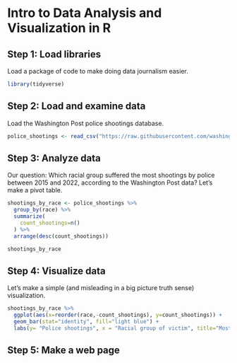 # Intro to Data Analysis and Visualization in R {#r-sm-load-analyze-visualize}

## Step 1: Load libraries

Load a package of code to make doing data journalism easier. 

```r
library(tidyverse)
```

## Step 2: Load and examine data

Load the Washington Post police shootings database.

```r

police_shootings <- read_csv("https://raw.githubusercontent.com/washingtonpost/data-police-shootings/master/fatal-police-shootings-data.csv")

```

## Step 3: Analyze data

Our question: Which racial group suffered the most shootings by police between 2015 and 2022, according to the Washington Post data? Let's make a pivot table.

```r
shootings_by_race <- police_shootings %>%
  group_by(race) %>%
  summarize(
    count_shootings=n()
  ) %>%
  arrange(desc(count_shootings))

shootings_by_race
```

## Step 4: Visualize data

Let's make a simple (and misleading in a big picture truth sense) visualization.

```r
shootings_by_race %>%
  ggplot(aes(x=reorder(race,-count_shootings), y=count_shootings)) +
  geom_bar(stat="identity", fill="light blue") +
  labs(y= "Police shootings", x = "Racial group of victim", title="Most people shot by police are white, analysis shows", subtitle="source: Washington Post police shootings data")

```


## Step 5: Make a web page

